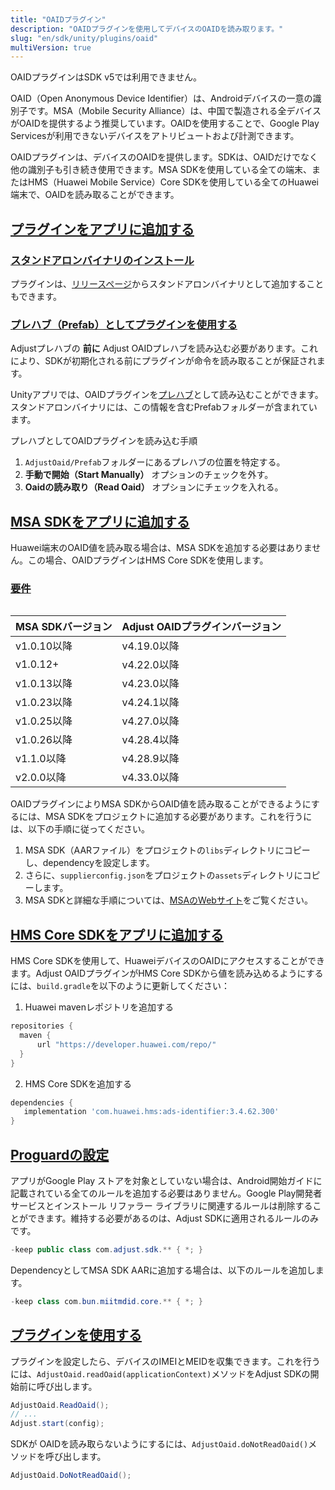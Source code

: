 ```yaml
---
title: "OAIDプラグイン"
description: "OAIDプラグインを使用してデバイスのOAIDを読み取ります。"
slug: "en/sdk/unity/plugins/oaid"
multiVersion: true
---
```

<sdkversion version="v5"> 

OAIDプラグインはSDK v5では利用できません。
</SdkVersion> <sdkversion version="v4"> 

OAID（Open Anonymous Device Identifier）は、Androidデバイスの一意の識別子です。MSA（Mobile Security Alliance）は、中国で製造される全デバイスがOAIDを提供するよう推奨しています。OAIDを使用することで、Google Play Servicesが利用できないデバイスをアトリビュートおよび計測できます。

OAIDプラグインは、デバイスのOAIDを提供します。SDKは、OAIDだけでなく他の識別子も引き続き使用できます。MSA SDKを使用している全ての端末、またはHMS（Huawei Mobile Service）Core SDKを使用している全てのHuawei端末で、OAIDを読み取ることができます。

[プラグインをアプリに追加する](add-the-plugin-to-your-app)
--------------------------------------------

### [スタンドアロンバイナリのインストール](install-standalone-binary)

プラグインは、[リリースページ](https://github.com/adjust/android_sdk/releases)からスタンドアロンバイナリとして追加することもできます。

### [プレハブ（Prefab）としてプラグインを使用する](use-the-plugin-as-a-prefab)

<callout type="note"> 

Adjustプレハブの **前に** Adjust OAIDプレハブを読み込む必要があります。これにより、SDKが初期化される前にプラグインが命令を読み取ることが保証されます。
</Callout> 

Unityアプリでは、OAIDプラグインを[プレハブ](https://docs.unity3d.com/Manual/Prefabs.html)として読み込むことができます。スタンドアロンバイナリには、この情報を含むPrefabフォルダーが含まれています。

プレハブとしてOAIDプラグインを読み込む手順

1. `AdjustOaid/Prefab`フォルダーにあるプレハブの位置を特定する。
2. **手動で開始（Start Manually）** オプションのチェックを外す。
3. **Oaidの読み取り（Read Oaid）** オプションにチェックを入れる。

[MSA SDKをアプリに追加する](add-the-msa-sdk-to-your-app)
-----------------------------------------------

<callout type="note"> 

Huawei端末のOAID値を読み取る場合は、MSA SDKを追加する必要はありません。この場合、OAIDプラグインはHMS Core SDKを使用します。
</Callout> 

### [要件](requirements)

<table> 

|  MSA SDKバージョン  | Adjust OAIDプラグインバージョン |
|----------------|-----------------------|
| v1\.0\.10以降  | v4\.19\.0以降         |
| v1\.0\.12\+ | v4\.22\.0以降         |
| v1\.0\.13以降  | v4\.23\.0以降         |
| v1\.0\.23以降  | v4\.24\.1以降         |
| v1\.0\.25以降  | v4\.27\.0以降         |
| v1\.0\.26以降  | v4\.28\.4以降         |
| v1\.1\.0以降   | v4\.28\.9以降         |
| v2\.0\.0以降   | v4\.33\.0以降         |

</Table> 

OAIDプラグインによりMSA SDKからOAID値を読み取ることができるようにするには、MSA SDKをプロジェクトに追加する必要があります。これを行うには、以下の手順に従ってください。

1. MSA SDK（AARファイル）をプロジェクトの`libs`ディレクトリにコピーし、dependencyを設定します。
2. さらに、`supplierconfig.json`をプロジェクトの`assets`ディレクトリにコピーします。
3. MSA SDKと詳細な手順については、[MSAのWebサイト](http://www.msa-alliance.cn/col.jsp?id=120)をご覧ください。

[HMS Core SDKをアプリに追加する](add-the-hms-core-sdk-to-your-app)
---------------------------------------------------------

HMS Core SDKを使用して、HuaweiデバイスのOAIDにアクセスすることができます。Adjust OAIDプラグインがHMS Core SDKから値を読み込めるようにするには、`build.gradle`を以下のように更新してください：

1. Huawei mavenレポジトリを追加する

<codeblock title="build.gradle"> 

```groovy
repositories {
  maven {
      url "https://developer.huawei.com/repo/"
  }
}

```

</CodeBlock> 

2. HMS Core SDKを追加する

<codeblock title="build.gradle"> 

```groovy
dependencies {
   implementation 'com.huawei.hms:ads-identifier:3.4.62.300'
}

```

</CodeBlock> 

[Proguardの設定](proguard-settings)
--------------------------------

アプリがGoogle Play ストアを対象としていない場合は、Android開始ガイドに記載されている全てのルールを追加する必要はありません。Google Play開発者サービスとインストール リファラー ライブラリに関連するルールは削除することができます。維持する必要があるのは、Adjust SDKに適用されるルールのみです。
<codeblock title="Proguard.pro"> 

```java
-keep public class com.adjust.sdk.** { *; }
```

</CodeBlock> 

DependencyとしてMSA SDK AARに追加する場合は、以下のルールを追加します。
<codeblock title="Proguard.pro"> 

```java
-keep class com.bun.miitmdid.core.** { *; }
```

</CodeBlock> 

[プラグインを使用する](use-the-plugin)
----------------------------

プラグインを設定したら、デバイスのIMEIとMEIDを収集できます。これを行うには、`AdjustOaid.readOaid(applicationContext)`メソッドをAdjust SDKの開始前に呼び出します。

```cs
AdjustOaid.ReadOaid();
// ...
Adjust.start(config);
```

SDKが OAIDを読み取らないようにするには、`AdjustOaid.doNotReadOaid()`メソッドを呼び出します。

```cs
AdjustOaid.DoNotReadOaid();
```

</SdkVersion>

